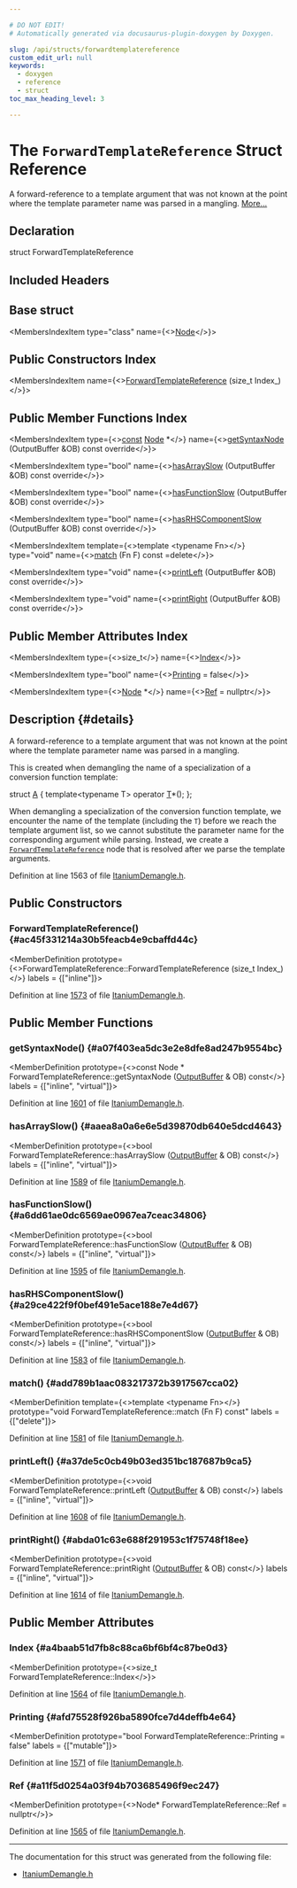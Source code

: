```yaml
---

# DO NOT EDIT!
# Automatically generated via docusaurus-plugin-doxygen by Doxygen.

slug: /api/structs/forwardtemplatereference
custom_edit_url: null
keywords:
  - doxygen
  - reference
  - struct
toc_max_heading_level: 3

---
```





# The `ForwardTemplateReference` Struct Reference

<DoxygenPage pluginConfig={pluginConfig}>

A forward-reference to a template argument that was not known at the point where the template parameter name was parsed in a mangling. <a href="#details">More...</a>

## Declaration

<CodeBlock>struct ForwardTemplateReference</CodeBlock>

## Included Headers

<IncludesList>
<IncludesListItem
  filePath="llvm/Demangle/ItaniumDemangle.h"
  permalink="/docs/api/files/include/include/llvm/include/llvm/demangle/itaniumdemangle-h"
  isLocal="true" />
</IncludesList>

## Base struct

<MembersIndex>

<MembersIndexItem
  type="class"
  name={<><a href="/docs/api/classes/node">Node</a></>}>
</MembersIndexItem>

</MembersIndex>

## Public Constructors Index

<MembersIndex>

<MembersIndexItem
  name={<><a href="#ac45f331214a30b5feacb4e9cbaffd44c">ForwardTemplateReference</a> (size&#95;t Index&#95;)</>}>
</MembersIndexItem>

</MembersIndex>

## Public Member Functions Index

<MembersIndex>

<MembersIndexItem
  type={<><a href="/docs/api/files/lib/lib/target/lib/target/aarch64/aarch64promoteconstant-cpp/#a90f8350fecae261c25be85d38b451bff">const</a> <a href="/docs/api/classes/node">Node</a> &#42;</>}
  name={<><a href="#a07f403ea5dc3e2e8dfe8ad247b9554bc">getSyntaxNode</a> (OutputBuffer &amp;OB) const override</>}>
</MembersIndexItem>

<MembersIndexItem
  type="bool"
  name={<><a href="#aaea8a0a6e6e5d39870db640e5dcd4643">hasArraySlow</a> (OutputBuffer &amp;OB) const override</>}>
</MembersIndexItem>

<MembersIndexItem
  type="bool"
  name={<><a href="#a6dd61ae0dc6569ae0967ea7ceac34806">hasFunctionSlow</a> (OutputBuffer &amp;OB) const override</>}>
</MembersIndexItem>

<MembersIndexItem
  type="bool"
  name={<><a href="#a29ce422f9f0bef491e5ace188e7e4d67">hasRHSComponentSlow</a> (OutputBuffer &amp;OB) const override</>}>
</MembersIndexItem>

<MembersIndexItem
  template={<>template &lt;typename Fn&gt;</>}
  type="void"
  name={<><a href="#add789b1aac083217372b3917567cca02">match</a> (Fn F) const =delete</>}>
</MembersIndexItem>

<MembersIndexItem
  type="void"
  name={<><a href="#a37de5c0cb49b03ed351bc187687b9ca5">printLeft</a> (OutputBuffer &amp;OB) const override</>}>
</MembersIndexItem>

<MembersIndexItem
  type="void"
  name={<><a href="#abda01c63e688f291953c1f75748f18ee">printRight</a> (OutputBuffer &amp;OB) const override</>}>
</MembersIndexItem>

</MembersIndex>

## Public Member Attributes Index

<MembersIndex>

<MembersIndexItem
  type={<>size&#95;t</>}
  name={<><a href="#a4baab51d7fb8c88ca6bf6bf4c87be0d3">Index</a></>}>
</MembersIndexItem>

<MembersIndexItem
  type="bool"
  name={<><a href="#afd75528f926ba5890fce7d4deffb4e64">Printing</a> = false</>}>
</MembersIndexItem>

<MembersIndexItem
  type={<><a href="/docs/api/classes/node">Node</a> &#42;</>}
  name={<><a href="#a11f5d0254a03f94b703685496f9ec247">Ref</a> = nullptr</>}>
</MembersIndexItem>

</MembersIndex>

## Description {#details}

A forward-reference to a template argument that was not known at the point where the template parameter name was parsed in a mangling.

This is created when demangling the name of a specialization of a conversion function template:


<ProgramListing>

<CodeLine><Highlight kind="keyword">struct </Highlight><Highlight kind="normal"><a href="/docs/api/files/lib/lib/ir/builtingcs-cpp/#a2e38c85003a042421cde1647632d0b72">A</a> &#123;</Highlight></CodeLine>
<CodeLine><Highlight kind="normal">  </Highlight><Highlight kind="keyword">template</Highlight><Highlight kind="normal">&lt;</Highlight><Highlight kind="keyword">typename</Highlight><Highlight kind="normal"> T&gt; </Highlight><Highlight kind="keyword">operator</Highlight><Highlight kind="normal"> <a href="/docs/api/files/lib/lib/target/lib/target/mips/mips16isellowering-cpp/#a0acb682b8260ab1c60b918599864e2e5">T</a>&#42;();</Highlight></CodeLine>
<CodeLine><Highlight kind="normal">&#125;;</Highlight></CodeLine>

</ProgramListing>


When demangling a specialization of the conversion function template, we encounter the name of the template (including the <code>T</code>) before we reach the template argument list, so we cannot substitute the parameter name for the corresponding argument while parsing. Instead, we create a <code><a href="/docs/api/structs/forwardtemplatereference">ForwardTemplateReference</a></code> node that is resolved after we parse the template arguments.

Definition at line 1563 of file <a href="/docs/api/files/include/include/llvm/include/llvm/demangle/itaniumdemangle-h">ItaniumDemangle.h</a>.

<SectionDefinition>

## Public Constructors

### ForwardTemplateReference() {#ac45f331214a30b5feacb4e9cbaffd44c}

<MemberDefinition
  prototype={<>ForwardTemplateReference::ForwardTemplateReference (size&#95;t Index_)</>}
  labels = {["inline"]}>

Definition at line <a href="/docs/api/files/include/include/llvm/include/llvm/demangle/itaniumdemangle-h/#l01573">1573</a> of file <a href="/docs/api/files/include/include/llvm/include/llvm/demangle/itaniumdemangle-h">ItaniumDemangle.h</a>.
</MemberDefinition>

</SectionDefinition>

<SectionDefinition>

## Public Member Functions

### getSyntaxNode() {#a07f403ea5dc3e2e8dfe8ad247b9554bc}

<MemberDefinition
  prototype={<>const Node &#42; ForwardTemplateReference::getSyntaxNode (<a href="/docs/api/classes/outputbuffer">OutputBuffer</a> &amp; OB) const</>}
  labels = {["inline", "virtual"]}>

Definition at line <a href="/docs/api/files/include/include/llvm/include/llvm/demangle/itaniumdemangle-h/#l01601">1601</a> of file <a href="/docs/api/files/include/include/llvm/include/llvm/demangle/itaniumdemangle-h">ItaniumDemangle.h</a>.
</MemberDefinition>

### hasArraySlow() {#aaea8a0a6e6e5d39870db640e5dcd4643}

<MemberDefinition
  prototype={<>bool ForwardTemplateReference::hasArraySlow (<a href="/docs/api/classes/outputbuffer">OutputBuffer</a> &amp; OB) const</>}
  labels = {["inline", "virtual"]}>

Definition at line <a href="/docs/api/files/include/include/llvm/include/llvm/demangle/itaniumdemangle-h/#l01589">1589</a> of file <a href="/docs/api/files/include/include/llvm/include/llvm/demangle/itaniumdemangle-h">ItaniumDemangle.h</a>.
</MemberDefinition>

### hasFunctionSlow() {#a6dd61ae0dc6569ae0967ea7ceac34806}

<MemberDefinition
  prototype={<>bool ForwardTemplateReference::hasFunctionSlow (<a href="/docs/api/classes/outputbuffer">OutputBuffer</a> &amp; OB) const</>}
  labels = {["inline", "virtual"]}>

Definition at line <a href="/docs/api/files/include/include/llvm/include/llvm/demangle/itaniumdemangle-h/#l01595">1595</a> of file <a href="/docs/api/files/include/include/llvm/include/llvm/demangle/itaniumdemangle-h">ItaniumDemangle.h</a>.
</MemberDefinition>

### hasRHSComponentSlow() {#a29ce422f9f0bef491e5ace188e7e4d67}

<MemberDefinition
  prototype={<>bool ForwardTemplateReference::hasRHSComponentSlow (<a href="/docs/api/classes/outputbuffer">OutputBuffer</a> &amp; OB) const</>}
  labels = {["inline", "virtual"]}>

Definition at line <a href="/docs/api/files/include/include/llvm/include/llvm/demangle/itaniumdemangle-h/#l01583">1583</a> of file <a href="/docs/api/files/include/include/llvm/include/llvm/demangle/itaniumdemangle-h">ItaniumDemangle.h</a>.
</MemberDefinition>

### match() {#add789b1aac083217372b3917567cca02}

<MemberDefinition
  template={<>template &lt;typename Fn&gt;</>}
  prototype="void ForwardTemplateReference::match (Fn F) const"
  labels = {["delete"]}>

Definition at line <a href="/docs/api/files/include/include/llvm/include/llvm/demangle/itaniumdemangle-h/#l01581">1581</a> of file <a href="/docs/api/files/include/include/llvm/include/llvm/demangle/itaniumdemangle-h">ItaniumDemangle.h</a>.
</MemberDefinition>

### printLeft() {#a37de5c0cb49b03ed351bc187687b9ca5}

<MemberDefinition
  prototype={<>void ForwardTemplateReference::printLeft (<a href="/docs/api/classes/outputbuffer">OutputBuffer</a> &amp; OB) const</>}
  labels = {["inline", "virtual"]}>

Definition at line <a href="/docs/api/files/include/include/llvm/include/llvm/demangle/itaniumdemangle-h/#l01608">1608</a> of file <a href="/docs/api/files/include/include/llvm/include/llvm/demangle/itaniumdemangle-h">ItaniumDemangle.h</a>.
</MemberDefinition>

### printRight() {#abda01c63e688f291953c1f75748f18ee}

<MemberDefinition
  prototype={<>void ForwardTemplateReference::printRight (<a href="/docs/api/classes/outputbuffer">OutputBuffer</a> &amp; OB) const</>}
  labels = {["inline", "virtual"]}>

Definition at line <a href="/docs/api/files/include/include/llvm/include/llvm/demangle/itaniumdemangle-h/#l01614">1614</a> of file <a href="/docs/api/files/include/include/llvm/include/llvm/demangle/itaniumdemangle-h">ItaniumDemangle.h</a>.
</MemberDefinition>

</SectionDefinition>

<SectionDefinition>

## Public Member Attributes

### Index {#a4baab51d7fb8c88ca6bf6bf4c87be0d3}

<MemberDefinition
  prototype={<>size&#95;t ForwardTemplateReference::Index</>}>

Definition at line <a href="/docs/api/files/include/include/llvm/include/llvm/demangle/itaniumdemangle-h/#l01564">1564</a> of file <a href="/docs/api/files/include/include/llvm/include/llvm/demangle/itaniumdemangle-h">ItaniumDemangle.h</a>.
</MemberDefinition>

### Printing {#afd75528f926ba5890fce7d4deffb4e64}

<MemberDefinition
  prototype="bool ForwardTemplateReference::Printing = false"
  labels = {["mutable"]}>

Definition at line <a href="/docs/api/files/include/include/llvm/include/llvm/demangle/itaniumdemangle-h/#l01571">1571</a> of file <a href="/docs/api/files/include/include/llvm/include/llvm/demangle/itaniumdemangle-h">ItaniumDemangle.h</a>.
</MemberDefinition>

### Ref {#a11f5d0254a03f94b703685496f9ec247}

<MemberDefinition
  prototype={<>Node&#42; ForwardTemplateReference::Ref = nullptr</>}>

Definition at line <a href="/docs/api/files/include/include/llvm/include/llvm/demangle/itaniumdemangle-h/#l01565">1565</a> of file <a href="/docs/api/files/include/include/llvm/include/llvm/demangle/itaniumdemangle-h">ItaniumDemangle.h</a>.
</MemberDefinition>

</SectionDefinition>

<hr/>

The documentation for this struct was generated from the following file:

<ul>
<li><a href="/docs/api/files/include/include/llvm/include/llvm/demangle/itaniumdemangle-h">ItaniumDemangle.h</a></li>
</ul>

</DoxygenPage>
